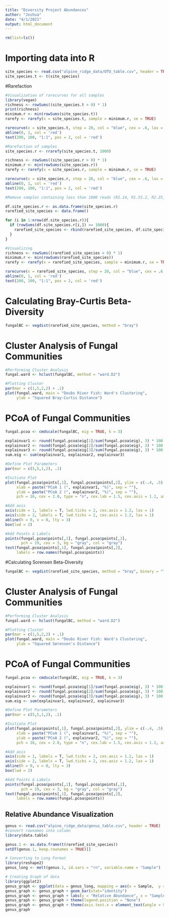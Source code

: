 ```yaml
---
title: "Diversity Project Abundances"
author: "Joshua"
date: "4/1/2021"
output: html_document
---
```


```r
rm(list=ls())
```

# Importing data into R

```r
site_species <- read.csv("alpine_ridge_data/OTU_table.csv", header = TRUE)
site_species.t <- t(site_species)
```

#Rarefaction

```r
#Visualization of rarecurves for all samples
library(vegan)
richness <- rowSums((site_species.t > 0) * 1)
print(richness)
minimum.r <- min(rowSums(site_species.t))
rarefy <- rarefy(x = site_species.t, sample = minimum.r, se = TRUE)

rarecurve(x = site_species.t, step = 20, col = "blue", cex = .6, las = 1)
abline(0, 1, col = 'red')
text(200, 100, "1:1", pos = 2, col = 'red')
```
```r
#Rarefaction of samples
site_species.r <- rrarefy(site_species.t, 1000)

richness <- rowSums((site_species.r > 0) * 1)
minimum.r <- min(rowSums(site_species.r))
rarefy <- rarefy(x = site_species.r, sample = minimum.r, se = TRUE)

rarecurve(x = site_species.r, step = 20, col = "blue", cex = .6, las = 1)
abline(0, 1, col = 'red')
text(200, 100, "1:1", pos = 2, col = 'red')
```
```r
#Remove samples containing less than 1000 reads (R1.14, R1.55.2, R2.25, S2.78.2)

df.site_species.r <- as.data.frame(site_species.r)
rarefied_site_species <- data.frame()

for (i in 1:nrow(df.site_species.r)){
  if (rowSums(df.site_species.r[i,]) >= 1000){
    rarefied_site_species <- rbind(rarefied_site_species, df.site_species.r[i,])
  }
}

#Visualizing
richness <- rowSums((rarefied_site_species > 0) * 1)
minimum.r <- min(rowSums(rarefied_site_species))
rarefy <- rarefy(x = rarefied_site_species, sample = minimum.r, se = TRUE)

rarecurve(x = rarefied_site_species, step = 20, col = "blue", cex = .6, las = 1)
abline(0, 1, col = 'red')
text(200, 100, "1:1", pos = 2, col = 'red')
```

# Calculating Bray-Curtis Beta-Diversity 

```r
fungalBC <- vegdist(rarefied_site_species, method = "bray")
```


# Cluster Analysis of Fungal Communities

```r
#Performing Cluster Analysis
fungal.ward <- hclust(fungalBC, method = "ward.D2")

#Plotting Cluster
par(mar = c(1,5,2,2) + .1)
plot(fungal.ward, main = "Doubs River Fish: Ward's Clustering",
     ylab = "Squared Bray-Curtis Distance")
```


# PCoA of Fungal Communities

```r
fungal.pcoa <- cmdscale(fungalBC, eig = TRUE, k = 3)

explainvar1 <- round(fungal.pcoa$eig[1]/sum(fungal.pcoa$eig), 3) * 100
explainvar2 <- round(fungal.pcoa$eig[2]/sum(fungal.pcoa$eig), 3) * 100
explainvar3 <- round(fungal.pcoa$eig[3]/sum(fungal.pcoa$eig), 3) * 100
sum.eig <- sum(explainvar1, explainvar2, explainvar3)

#Define Plot Parameters
par(mar = c(5,5,1,2), .1)

#Initiate Plot
plot(fungal.pcoa$points[,1], fungal.pcoa$points[,2], ylim = c(-.4, .5),
     xlab = paste("PCoA 1 (", explainvar1, "%)", sep = ""),
     ylab = paste("PCoA 2 (", explainvar2, "%)", sep = ""),
     pch = 16, cex = 2.0, type = "n", cex.lab = 1.5, cex.axis = 1.2, axes = FALSE)

#Add axis 
axis(side = 1, labels = T, lwd.ticks = 2, cex.axis = 1.2, las = 1)
axis(side = 2, labels = T, lwd.ticks = 2, cex.axis = 1.2, las = 1)
abline(h = 0, v = 0, lty = 3)
box(lwd = 2)

#Add Points & Labels
points(fungal.pcoa$points[,1], fungal.pcoa$points[,2],
       pch = 19, cex = 3, bg = "gray", col = "gray")
text(fungal.pcoa$points[,1], fungal.pcoa$points[,2],
     labels = row.names(fungal.pcoa$points))


```

#Calculating Sorensen Beta-Diversity
```r
fungalBC <- vegdist(rarefied_site_species, method = "bray", binary = "TRUE")
```


# Cluster Analysis of Fungal Communities

```r
#Performing Cluster Analysis
fungal.ward <- hclust(fungalBC, method = "ward.D2")

#Plotting Cluster
par(mar = c(1,5,2,2) + .1)
plot(fungal.ward, main = "Doubs River Fish: Ward's Clustering",
     ylab = "Squared Sørensen's Distance")
```

# PCoA of Fungal Communities

```r
fungal.pcoa <- cmdscale(fungalBC, eig = TRUE, k = 3)

explainvar1 <- round(fungal.pcoa$eig[1]/sum(fungal.pcoa$eig), 3) * 100
explainvar2 <- round(fungal.pcoa$eig[2]/sum(fungal.pcoa$eig), 3) * 100
explainvar3 <- round(fungal.pcoa$eig[3]/sum(fungal.pcoa$eig), 3) * 100
sum.eig <- sum(explainvar1, explainvar2, explainvar3)

#Define Plot Parameters
par(mar = c(5,5,1,2), .1)

#Initiate Plot
plot(fungal.pcoa$points[,1], fungal.pcoa$points[,2], ylim = c(-.4, .5),
     xlab = paste("PCoA 1 (", explainvar1, "%)", sep = ""),
     ylab = paste("PCoA 2 (", explainvar2, "%)", sep = ""),
     pch = 16, cex = 2.0, type = "n", cex.lab = 1.5, cex.axis = 1.2, axes = FALSE)

#Add axis 
axis(side = 1, labels = T, lwd.ticks = 2, cex.axis = 1.2, las = 1)
axis(side = 2, labels = T, lwd.ticks = 2, cex.axis = 1.2, las = 1)
abline(h = 0, v = 0, lty = 3)
box(lwd = 2)

#Add Points & Labels
points(fungal.pcoa$points[,1], fungal.pcoa$points[,2],
       pch = 19, cex = 3, bg = "gray", col = "gray")
text(fungal.pcoa$points[,1], fungal.pcoa$points[,2],
     labels = row.names(fungal.pcoa$points))


```

## Relative Abundance Visualization

```r
genus <- read.csv("alpine_ridge_data/genus_table.csv", header = TRUE)
#convert rownames into column
library(data.table)

genus.1 <- as.data.frame(t(rarefied_site_species))
setDT(genus.1, keep.rownames = TRUE)[]

# Converting to Long Format
library(reshape2)
genus_long <- melt(genus.1, id.vars = "rn", variable.name = "Sample")

# Creating Graph of data
library(ggplot2)
genus_graph <- ggplot(data = genus_long, mapping = aes(x = Sample,  y = value, fill = rn))
genus_graph <- genus_graph + geom_bar(stat="identity")
genus_graph <- genus_graph + labs(y = "Relative Abundance", x = "Sample", title = "Genus Relative Abundances") + theme_classic()
genus_graph <- genus_graph + theme(legend.position = "None")
genus_graph <- genus_graph + theme(axis.text.x = element_text(angle = 90, vjust = 0.5, hjust=1))
genus_graph
```





